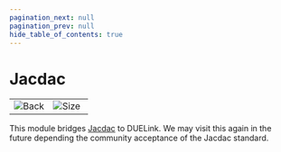 ```yaml
---
pagination_next: null
pagination_prev: null
hide_table_of_contents: true
---
```



# Jacdac

<table>
<td width='50%'>
    <img alt="Back" src="/img/catalog/jacdac-1.png" />
</td>
<td width='50%'>
    <img alt="Size" src="/img/catalog/jacdac-2.png" />
</td>
</table>

This module bridges [Jacdac](https://microsoft.github.io/jacdac-docs/) to DUELink. We may visit this again in the future depending the community acceptance of the Jacdac standard.
